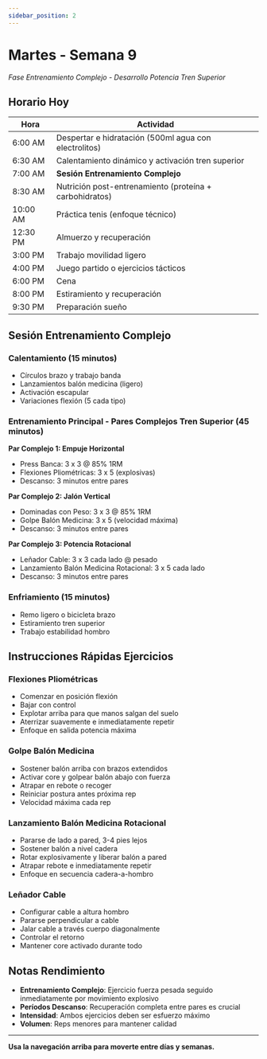 ```yaml
---
sidebar_position: 2
---
```



<WorkoutNav weekNumber={9} />

# Martes - Semana 9

_Fase Entrenamiento Complejo - Desarrollo Potencia Tren Superior_

## Horario Hoy

| Hora | Actividad |
|------|----------|
| 6:00 AM | Despertar e hidratación (500ml agua con electrolitos) |
| 6:30 AM | Calentamiento dinámico y activación tren superior |
| 7:00 AM | **Sesión Entrenamiento Complejo** |
| 8:30 AM | Nutrición post-entrenamiento (proteína + carbohidratos) |
| 10:00 AM | Práctica tenis (enfoque técnico) |
| 12:30 PM | Almuerzo y recuperación |
| 3:00 PM | Trabajo movilidad ligero |
| 4:00 PM | Juego partido o ejercicios tácticos |
| 6:00 PM | Cena |
| 8:00 PM | Estiramiento y recuperación |
| 9:30 PM | Preparación sueño |

## Sesión Entrenamiento Complejo

### Calentamiento (15 minutos)
- Círculos brazo y trabajo banda
- Lanzamientos balón medicina (ligero)
- Activación escapular
- Variaciones flexión (5 cada tipo)

### Entrenamiento Principal - Pares Complejos Tren Superior (45 minutos)

**Par Complejo 1: Empuje Horizontal**
- Press Banca: 3 x 3 @ 85% 1RM
- Flexiones Pliométricas: 3 x 5 (explosivas)
- Descanso: 3 minutos entre pares

**Par Complejo 2: Jalón Vertical**
- Dominadas con Peso: 3 x 3 @ 85% 1RM
- Golpe Balón Medicina: 3 x 5 (velocidad máxima)
- Descanso: 3 minutos entre pares

**Par Complejo 3: Potencia Rotacional**
- Leñador Cable: 3 x 3 cada lado @ pesado
- Lanzamiento Balón Medicina Rotacional: 3 x 5 cada lado
- Descanso: 3 minutos entre pares

### Enfriamiento (15 minutos)
- Remo ligero o bicicleta brazo
- Estiramiento tren superior
- Trabajo estabilidad hombro

## Instrucciones Rápidas Ejercicios

### Flexiones Pliométricas
- Comenzar en posición flexión
- Bajar con control
- Explotar arriba para que manos salgan del suelo
- Aterrizar suavemente e inmediatamente repetir
- Enfoque en salida potencia máxima

### Golpe Balón Medicina
- Sostener balón arriba con brazos extendidos
- Activar core y golpear balón abajo con fuerza
- Atrapar en rebote o recoger
- Reiniciar postura antes próxima rep
- Velocidad máxima cada rep

### Lanzamiento Balón Medicina Rotacional
- Pararse de lado a pared, 3-4 pies lejos
- Sostener balón a nivel cadera
- Rotar explosivamente y liberar balón a pared
- Atrapar rebote e inmediatamente repetir
- Enfoque en secuencia cadera-a-hombro

### Leñador Cable
- Configurar cable a altura hombro
- Pararse perpendicular a cable
- Jalar cable a través cuerpo diagonalmente
- Controlar el retorno
- Mantener core activado durante todo

## Notas Rendimiento
- **Entrenamiento Complejo**: Ejercicio fuerza pesada seguido inmediatamente por movimiento explosivo
- **Períodos Descanso**: Recuperación completa entre pares es crucial
- **Intensidad**: Ambos ejercicios deben ser esfuerzo máximo
- **Volumen**: Reps menores para mantener calidad

---

**Usa la navegación arriba para moverte entre días y semanas.**